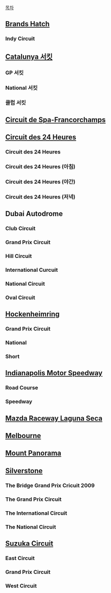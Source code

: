 [[목차]]

== [[브랜즈 해치 서킷|Brands Hatch]] ==
=== Indy Circuit ===

== [[바르셀로나-카탈루냐 서킷|Catalunya 서킷]] ==
=== GP 서킷 ===
=== National 서킷 ===
=== 클럽 서킷 ===

== [[스파-프랑코샹 서킷|Circuit de Spa-Francorchamps]] ==

== [[라 사르트 서킷|Circuit des 24 Heures]] ==
=== Circuit des 24 Heures ===
=== Circuit des 24 Heures (아침) ===
=== Circuit des 24 Heures (야간) ===
=== Circuit des 24 Heures (저녁) ===

== Dubai Autodrome ==
=== Club Circuit ===
=== Grand Prix Circuit ===
=== Hill Circuit ===
=== International Curcuit ===
=== National Circuit ===
=== Oval Circuit ===

== [[호켄하임링|Hockenheimring]] ==
=== Grand Prix Circuit ===
=== National ===
=== Short ===

== [[인디애나폴리스 모터 스피드웨이|Indianapolis Motor Speedway]] ==
=== Road Course ===
=== Speedway ===

== [[마즈다 레이스 웨이 라구나 세카|Mazda Raceway Laguna Seca]] ==

== [[멜버른 그랑프리 서킷|Melbourne]] ==

== [[마운트 파노라마 모터레이싱 서킷|Mount Panorama]] ==

== [[실버스톤 서킷|Silverstone]] ==
=== The Bridge Grand Prix Cricuit 2009 ===
=== The Grand Prix Circuit ===
=== The International Circuit ===
=== The National Circuit ===

== [[스즈카 서킷|Suzuka Circuit]] ==
=== East Circuit ===
=== Grand Prix Circuit ===
=== West Circuit ===
